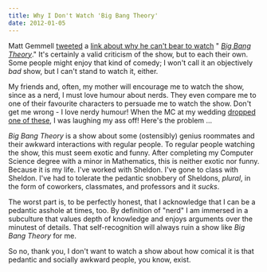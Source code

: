 ```yaml
---
title: Why I Don't Watch 'Big Bang Theory'
date: 2012-01-05
---
```



Matt Gemmell [tweeted](https://twitter.com/#!/mattgemmell/status/154934455969136641) a [link about why he can't bear to watch](http://inagist.com/mattgemmell/154934455969136641/) " _[Big Bang Theory](http://www.google.ca/url?sa=t&rct=j&q=imdb%20big%20bang%20theory&source=web&cd=1&ved=0CBwQFjAA&url=http%3A%2F%2Fwww.imdb.com%2Ftitle%2Ftt0898266%2F&ei=rd4FT9nLE-bz0gHR1aBT&usg=AFQjCNFrtMaa7gT6E-4qqWGs8AG8w0Q0SQ&sig2=3S1p55ndDsZaEX8T1tfrqA)_." It's certainly a valid criticism of the show, but to each their own. Some people might enjoy that kind of comedy; I won't call it an objectively _bad_&nbsp;show, but I can't stand to watch it, either.

My friends and, often, my mother will encourage me to watch the show, since as a nerd, I must love humour about nerds. They even compare me to one of their favourite characters to persuade me to watch the show. Don't get me wrong - I love nerdy humour! When the MC at my wedding [dropped one of these](http://en.wikipedia.org/wiki/Mathematical_joke#Jokes_with_numeral_bases), I was laughing my ass off! Here's the problem ...

_Big Bang Theory_&nbsp;is a show about some (ostensibly) genius roommates and their awkward interactions with regular people. To regular people watching the show, this must seem exotic and funny. After completing my Computer Science degree with a minor in Mathematics, this is neither exotic nor funny. Because it is my life. I've worked with Sheldon. I've gone to class with Sheldon. I've had to tolerate the pedantic snobbery of Sheldons, _plural_, in the form of coworkers, classmates, and professors and it _sucks_.

The worst part is, to be perfectly honest, that I acknowledge that I can be a pedantic asshole at times, too. By definition of "nerd" I am immersed in a subculture that values depth of knowledge and enjoys arguments over the minutest of details. That self-recognition will always ruin a show like _Big Bang Theory_ for me.

So no, thank you, I don't want to watch a show about how comical it is that pedantic and socially awkward people, you know, exist.


  